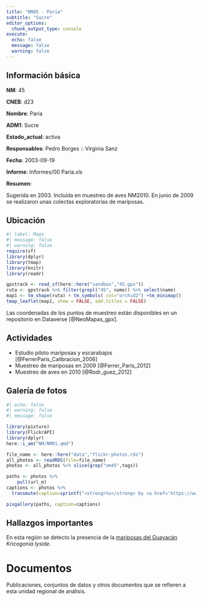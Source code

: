 ```yaml
---
title: "NM45 - Paria"
subtitle: "Sucre"
editor_options: 
  chunk_output_type: console
execute:
  echo: false 
  message: false
  warning: false
---
```


## Información básica

**NM**: 45

**CNEB**: d23

**Nombre**: Paria

**ADM1**: Sucre

**Estado_actual**: activa

**Responsables**: Pedro Borges :: Virginia Sanz

**Fecha**: 2003-09-19

**Informe**: Informes/00 Paria.xls

**Resumen**: <p>Sugerida en 2003. Inclu&iacute;da en muestreo de aves NM2010. En junio de 2009 se realizaron unas colectas exploratorias de mariposas.</p>

## Ubicación

```r
#| label: Mapa
#| message: false
#| warning: false
require(sf)
library(dplyr)
library(tmap)
library(knitr)
library(readr)

gpstrack <- read_sf(here::here("sandbox","45.gpx"))
ruta <- gpstrack %>% filter(grepl("45", name)) %>% select(name) 
map1 <- tm_shape(ruta) + tm_symbols( col="orchid2") +tm_minimap()
tmap_leaflet(map1, show = FALSE, add.titles = FALSE)
```

Las coordenadas de los puntos de muestreo están disponibles en un repositorio en Dataverse [@NeoMapas_gpx].


## Actividades

- Estudio piloto mariposas y escarabajos [@FerrerParis_Calibracion_2006]
- Muestreo de mariposas en 2009 [@Ferrer_Paris_2012]
- Muestreo de aves en 2010 [@Rodr_guez_2012]


## Galería de fotos

```r
#| echo: false
#| warning: false
#| message: false

library(pixture)
library(FlickrAPI)
library(dplyr)
here::i_am("NM/NM01.qmd")

file_name <- here::here("data","flickr-photos.rds")
all_photos <- readRDS(file=file_name)
photos <- all_photos %>% slice(grep("nm45",tags)) 

paths <- photos %>% 
    pull(url_m)
captions <- photos %>% 
  transmute(caption=sprintf("<strong>%s</strong> by <a href='https://www.flickr.com/photos/%s/%s' target='flickr'>%s @ flickr</a>", title, owner, id, ownername)) %>% pull()

pixgallery(paths, caption=captions)
```

## Hallazgos importantes

En esta región se detecto la presencia de la [mariposas del Guayacán](/taxa/Kricogonia-lyside.qmd) *Kricogonia lyside*.


# Documentos

Publicaciones, conjuntos de datos y otros documentos que se refieren a esta unidad regional de análisis.

::: {#refs}
:::

